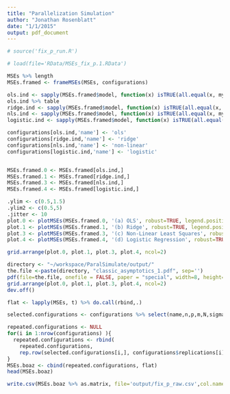 ```yaml
---
title: "Parallelization Simulation"
author: "Jonathan Rosenblatt"
date: "1/1/2015"
output: pdf_document
---
```


```r
# source('fix_p_run.R')
```

```r
# load(file='RData/MSEs_fix_p.1.RData') 

MSEs %>% length
MSEs.framed <- frameMSEs(MSEs, configurations)

ols.ind <- sapply(MSEs.framed$model, function(x) isTRUE(all.equal(x, my.ols))) 
ols.ind %>% table
ridge.ind <- sapply(MSEs.framed$model, function(x) isTRUE(all.equal(x, my.ridge)))
nls.ind <- sapply(MSEs.framed$model, function(x) isTRUE(all.equal(x, my.log.link)))
logistic.ind <- sapply(MSEs.framed$model, function(x) isTRUE(all.equal(x, my.logistic)))

configurations[ols.ind,'name'] <- 'ols'
configurations[ridge.ind,'name'] <- 'ridge'
configurations[nls.ind,'name'] <- 'non-linear'
configurations[logistic.ind,'name'] <- 'logistic'


MSEs.framed.0 <- MSEs.framed[ols.ind,]
MSEs.framed.1 <- MSEs.framed[ridge.ind,]
MSEs.framed.3 <- MSEs.framed[nls.ind,]
MSEs.framed.4 <- MSEs.framed[logistic.ind,]

```


```r
.ylim <- c(0.5,1.5)
.ylim2 <- c(0.5,5)
.jitter <- 10
plot.0 <- plotMSEs(MSEs.framed.0, '(a) OLS', robust=TRUE, legend.position='none', y.lim=.ylim, jitter=.jitter)
plot.1 <- plotMSEs(MSEs.framed.1, '(b) Ridge', robust=TRUE, legend.position='none', y.lim=.ylim, jitter=.jitter)
plot.3 <- plotMSEs(MSEs.framed.3, '(c) Non-Linear Least Squares', robust=TRUE, legend.position='none', y.lim=.ylim2, jitter=.jitter)
plot.4 <- plotMSEs(MSEs.framed.4, '(d) Logistic Regression', robust=TRUE, legend.position='right', y.lim=.ylim2, jitter=.jitter)

grid.arrange(plot.0, plot.1, plot.3, plot.4, ncol=2)
```


```r
directory <- "~/workspace/ParalSimulate/output/"
the.file <-paste(directory, "classic_asymptotics_1.pdf", sep='')
pdf(file=the.file, onefile = FALSE, paper = "special", width=8, height=8)
grid.arrange(plot.0, plot.1, plot.3, plot.4, ncol=2)
dev.off()
```

```r
flat <- lapply(MSEs, t) %>% do.call(rbind,.)

selected.configurations <- configurations %>% select(name,n,p,m,N,sigma)

repeated.configurations <- NULL
for(i in 1:nrow(configurations) ){
  repeated.configurations <- rbind(
    repeated.configurations, 
    rep.row(selected.configurations[i,], configurations$replications[i]))
}
MSEs.boaz <- cbind(repeated.configurations, flat) 
head(MSEs.boaz)

write.csv(MSEs.boaz %>% as.matrix, file='output/fix_p_raw.csv',col.names=TRUE)
```

